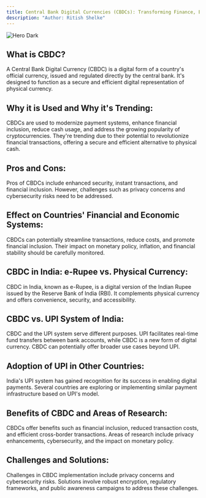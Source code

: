 ```yaml
---
title: Central Bank Digital Currencies (CBDCs): Transforming Finance, Exploring the Potential, and Navigating Challenges
description: "Author: Ritish Shelke"
---
```


<img
  className="hidden dark:block"
  src="https://d6xcmfyh68wv8.cloudfront.net/blog-content/uploads/2022/12/E-rupee-2.png"
  alt="Hero Dark"
/>

## What is CBDC?
A Central Bank Digital Currency (CBDC) is a digital form of a country's official currency, issued and regulated directly by the central bank. It's designed to function as a secure and efficient digital representation of physical currency.

## Why it is Used and Why it's Trending:
CBDCs are used to modernize payment systems, enhance financial inclusion, reduce cash usage, and address the growing popularity of cryptocurrencies. They're trending due to their potential to revolutionize financial transactions, offering a secure and efficient alternative to physical cash.

## Pros and Cons:
Pros of CBDCs include enhanced security, instant transactions, and financial inclusion. However, challenges such as privacy concerns and cybersecurity risks need to be addressed.

## Effect on Countries' Financial and Economic Systems:
CBDCs can potentially streamline transactions, reduce costs, and promote financial inclusion. Their impact on monetary policy, inflation,
and financial stability should be carefully monitored.

## CBDC in India: e-Rupee vs. Physical Currency:
CBDC in India, known as e-Rupee, is a digital version of the Indian Rupee issued by the Reserve Bank of India (RBI). It complements physical currency and offers convenience, security, and accessibility.

## CBDC vs. UPI System of India:
CBDC and the UPI system serve different purposes. UPI facilitates real-time fund transfers between bank accounts, while CBDC is a new form of digital currency. CBDC can potentially offer broader use cases beyond UPI.

## Adoption of UPI in Other Countries:
India's UPI system has gained recognition for its success in enabling digital payments. Several countries are exploring or implementing similar payment infrastructure based on UPI's model.

## Benefits of CBDC and Areas of Research:
CBDCs offer benefits such as financial inclusion, reduced transaction costs, and efficient cross-border transactions. Areas of research include privacy enhancements, cybersecurity, and the impact on monetary policy.

## Challenges and Solutions:
Challenges in CBDC implementation include privacy concerns and cybersecurity risks. Solutions involve robust encryption, regulatory frameworks, and public awareness campaigns to address these challenges.

